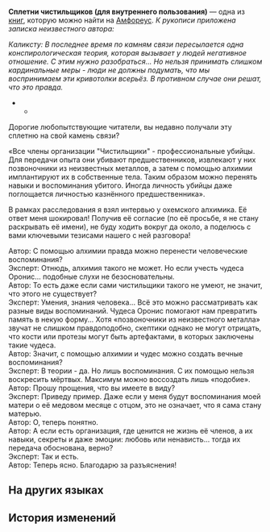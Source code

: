 {{Книга Инфобокс
|id           = 526
|Название     = 
|Изображение  = Предмет Сплетни чистильщиков (для внутреннего пользования).png
|Мир          = Амфореус
|Томов        = 1
|Автор        = <!--нужно добавить-->
|Описание     = Документ Сената для внутреннего использования. По всей видимости, это какой-то слух, полученный по камню связи. Отправитель и получатель неизвестны.
|Том1         = {{tx}}
|Источник1    = {{tx|Отсутствует источник}}
|Персонажи    = 
|Фракции      = 
}}
'''Сплетни чистильщиков (для внутреннего пользования)''' — одна из [[Книги|книг]], которую можно найти на [[Амфореус]].
<!--
==Получение==
<gallery>
Книга НАЗВАНИЕ.png|НАЗВАНИЕ
Локация НАЗВАНИЕ.png|Расположение на карте. Ближайший пространственный якорь «[[НАЗВАНИЕ]]»
</gallery>
-->
''К рукописи приложена записка неизвестного автора:''

''Каликсту: В последнее время по камням связи пересылается одна конспирологическая теория, которая вызывает у людей негативное отношение. С этим нужно разобраться... Но нельзя принимать слишком кардинальные меры - люди не должны подумать, что мы воспринимаем эти кривотолки всерьёз. В противном случае они решат, что это правда.''

***

Дорогие любопытствующие читатели, вы недавно получали эту сплетню на свой камень связи?

«Все члены организации "Чистильщики" - профессиональные убийцы. Для передачи опыта они убивают предшественников, извлекают у них позвоночники из неизвестных металлов, а затем с помощью алхимии имплантируют их в собственные тела. Таким образом можно перенять навыки и воспоминания убитого. Иногда личность убийцы даже поглощается личностью казнённого предшественника».

В рамках расследования я взял интервью у охемского алхимика. Её ответ меня шокировал! Получив её согласие (по её просьбе, я не стану раскрывать её имени), не буду ходить вокруг да около, а поделюсь с вами ключевыми тезисами нашего с ней разговора!

Автор: С помощью алхимии правда можно перенести человеческие воспоминания?<br />
Эксперт: Отнюдь, алхимия такого не может. Но если учесть чудеса Оронис... подобные слухи не безосновательны.<br />
Автор: То есть даже если сами чистильщики такого не умеют, не значит, что этого не существует?<br />
Эксперт: Умения, знания человека... Всё это можно рассматривать как разные виды воспоминаний. Чудеса Оронис помогают нам превратить память в некую форму... Хотя «позвоночники из неизвестного металла» звучат не слишком правдоподобно, скептики однако не могут отрицать, что кости или протезы могут быть артефактами, в которых заключены такие чудеса.<br />
Автор: Значит, с помощью алхимии и чудес можно создать вечные воспоминания?<br />
Эксперт: В теории - да. Но лишь воспоминания. С их помощью нельзя воскресить мёртвых. Максимум можно воссоздать лишь «подобие».<br />
Автор: Прошу прощения, что вы имеете в виду?<br />
Эксперт: Приведу пример. Даже если у меня будут воспоминания моей матери о её медовом месяце с отцом, это не означает, что я сама стану матерью.<br />
Автор: О, теперь понятно.<br />
Автор: А если есть организация, где ценится не жизнь её членов, а их навыки, секреты и даже эмоции: любовь или ненависть... тогда их передача обоснована, верно?<br />
Эксперт: Так и есть.<br />
Автор: Теперь ясно. Благодарю за разъяснения!

==На других языках==
{{На других языках
|en   = Cleaner Myth (For Internal)
|zhs  = 清洗者流言（内部传阅）
|zht  = 清洗者流言（內部傳閱）
|ja   = 粛清者の噂話（内部資料）
|ko   = 청소부에 대한 소문 (내부 공유)
|es   = Rumores sobre el purificador (documento interno)
|fr   = Mythe du nettoyeur (Document interne)
|ru   = Сплетни чистильщиков (для внутреннего пользования)
|th   = ข่าวลือของผู้ชำระ (สำหรับภายใน)
|vi   = Tin Đồn Về Kẻ Thanh Tẩy (Lưu Hành Nội Bộ)
|de   = Gerücht einer Reinigungskraft (internes Lesematerial)
|id   = Rumor Pembersihan (Untuk Internal)
|pt   = Mito do Faxineiro (Para Uso Interno)
}}

==История изменений==
{{История изменений|3.2}}